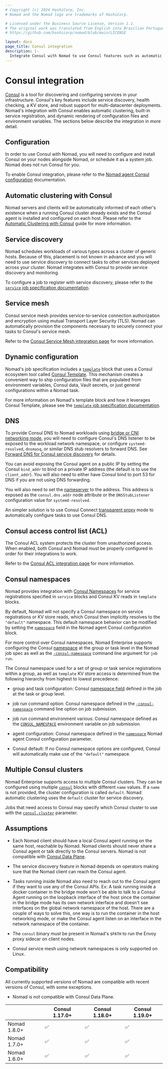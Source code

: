 ```yaml
---
# Copyright (c) 2024 HashiCorp, Inc.
# Nomad and the Nomad logo are trademarks of HashiCorp.

# Licensed under the Business Source License, Version 1.1.
# The original work was translated from English into Brazilian Portuguese.
# https://github.com/hashicorp/nomad/blob/main/LICENSE

layout: docs
page_title: Consul integration
description: |-
  Integrate Consul with Nomad to use Consul features such as automatic clustering, service discovery, service mesh, Consul Template, Consul DNS, Consul ACL, and Consul namespaces with your Nomad clusters and workloads.
---
```


# Consul integration

[Consul][] is a tool for discovering and configuring services in your
infrastructure. Consul's key features include service discovery, health checking,
a KV store, and robust support for multi-datacenter deployments. Nomad's integration
with Consul enables automatic clustering, built-in service registration, and
dynamic rendering of configuration files and environment variables. The sections
below describe the integration in more detail.

## Configuration

In order to use Consul with Nomad, you will need to configure and install Consul
on your nodes alongside Nomad, or schedule it as a system job. Nomad does not
run Consul for you.

To enable Consul integration, please refer to the [Nomad agent Consul
configuration][] documentation.

## Automatic clustering with Consul

Nomad servers and clients will be automatically informed of each other's
existence when a running Consul cluster already exists and the Consul agent is
installed and configured on each host. Please refer to the [Automatic Clustering
with Consul][] guide for more information.

## Service discovery

Nomad schedules workloads of various types across a cluster of generic hosts.
Because of this, placement is not known in advance and you will need to use
service discovery to connect tasks to other services deployed across your
cluster. Nomad integrates with Consul to provide service discovery and
monitoring.

To configure a job to register with service discovery, please refer to the
[`service` job specification documentation][service].

## Service mesh

Consul service mesh provides service-to-service connection authorization and
encryption using mutual Transport Layer Security (TLS). Nomad can automatically
provision the components necessary to securely connect your tasks to Consul's
service mesh.

Refer to the [Consul Service Mesh integration page][int_consul_mesh] for more
information.

## Dynamic configuration

Nomad's job specification includes a [`template`][] block that uses a Consul
ecosystem tool called [Consul Template][]. This mechanism creates a convenient
way to ship configuration files that are populated from environment variables,
Consul data, Vault secrets, or just general configurations within a Nomad task.

For more information on Nomad's template block and how it leverages Consul
Template, please see the [`template` job specification documentation][].

## DNS

To provide Consul DNS to Nomad workloads using [bridge or CNI networking
mode][], you will need to configure Consul's DNS listener to be exposed to the
workload network namespace, or configure `systemd-resolved`, `dnsmasq`, or
similar DNS stub resolvers to forward DNS. See [Forward DNS for Consul service
discovery][] for details.

You can avoid exposing the Consul agent on a public IP by setting the Consul
`bind_addr` to bind on a private IP address (the default is to use the
`client_addr`). You will also need to either have Consul bind to port 53 for
DNS if you are not using DNS forwarding.

You will also need to set the [nameserver][] to the address. This address is
exposed as the `consul.dns.addr` node attribute or the `DNSStubListener`
configuration value for `systemd-resolved`.

An simpler solution is to use Consul Connect [transparent proxy][] mode to
automatically configure tasks to use Consul DNS.

## Consul access control list (ACL)

The Consul ACL system protects the cluster from unauthorized access. When
enabled, both Consul and Nomad must be properly configured in order for their
integrations to work.

Refer to the [Consul ACL integration page][int_consul_acl] for more
information.

## Consul namespaces <EnterpriseAlert inline/>

Nomad provides integration with [Consul Namespaces][consul_namespaces] for
service registrations specified in `service` blocks and Consul KV reads in
`template` blocks.

By default, Nomad will not specify a Consul namespace on service registrations
or KV store reads, which Consul then implicitly resolves to the `"default"`
namespace.  This default namespace behavior can be modified by setting the
[`namespace`][consul_agent_namespace] field in the Nomad agent Consul
configuration block.

For more control over Consul namespaces, Nomad Enterprise supports configuring
the Consul [namespace][consul_jobspec_namespace] at the group or task level in
the Nomad job spec as well as the [`-consul-namespace`][consul_run_namespace]
command line argument for `job run`.

The Consul namespace used for a set of group or task service registrations
within a group, as well as `template` KV store access is determined from the
following hierarchy from highest to lowest precedence:

* group and task configuration: Consul
  [namespace field][consul_jobspec_namespace] defined in the job at the task or
  group level.

* job run command option: Consul namespace defined in the
  [`-consul-namespace`][consul_run_namespace] command line option on job
  submission.

* job run command environment various: Consul namespace defined as the
  [`CONSUL_NAMESPACE`][consul_env_namespace] environment variable on job
  submission.

* agent configuration: Consul namespace defined in the
  [`namespace`][consul_agent_namespace] Nomad agent Consul configuration
  parameter.

* Consul default: If no Consul namespace options are configured, Consul will
  automatically make use of the `"default"` namespace.

## Multiple Consul clusters <EnterpriseAlert inline />

Nomad Enterprise supports access to multiple Consul clusters. They can be
configured using multiple [`consul`][nomad_config_consul] blocks with different
`name` values. If a `name` is not provided, the cluster configuration is called
`default`. Nomad automatic clustering uses the `default` cluster for service
discovery.

Jobs that need access to Consul may specify which Consul cluster to use with
the [`consul.cluster`][] parameter.

## Assumptions

* Each Nomad client should have a local Consul agent running on the same host,
  reachable by Nomad. Nomad clients should never share a Consul agent or talk
  directly to the Consul servers. Nomad is not compatible with [Consul Data
  Plane][CDP].

* The service discovery feature in Nomad depends on operators making sure that
  the Nomad client can reach the Consul agent.

* Tasks running inside Nomad also need to reach out to the Consul agent if
  they want to use any of the Consul APIs. Ex: A task running inside a docker
  container in the bridge mode won't be able to talk to a Consul Agent running
  on the loopback interface of the host since the container in the bridge mode
  has its own network interface and doesn't see interfaces on the global
  network namespace of the host. There are a couple of ways to solve this, one
  way is to run the container in the host networking mode, or make the Consul
  agent listen on an interface in the network namespace of the container.

* The `consul` binary must be present in Nomad's `$PATH` to run the Envoy
  proxy sidecar on client nodes.

* Consul service mesh using network namespaces is only supported on Linux.

## Compatibility

All currently supported versions of Nomad are compatible with recent versions of
Consul, with some exceptions.

* Nomad is not compatible with Consul Data Plane.

|                   | Consul 1.17.0+ | Consul 1.18.0+ | Consul 1.19.0+ |
|-------------------|----------------|----------------|----------------|
| Nomad 1.8.0+      | ✅             | ✅             | ✅            |
| Nomad 1.7.0+      | ✅             | ✅             | ✅            |
| Nomad 1.6.0+      | ✅             | ✅             | ✅            |

[Automatic Clustering with Consul]: /nomad/tutorials/manage-clusters/clustering
[CDP]: /consul/docs/connect/dataplane
[Consul Template]: https://github.com/hashicorp/consul-template
[Consul]: https://www.consul.io/ "Consul by HashiCorp"
[Nomad agent Consul configuration]: /nomad/docs/configuration/consul
[`consul.cluster`]: /nomad/docs/job-specification/consul#cluster
[`template` job specification documentation]: /nomad/docs/job-specification/template#consul-integration
[`template`]: /nomad/docs/job-specification/template
[consul_agent_namespace]: /nomad/docs/configuration/consul#namespace
[consul_jobspec_namespace]: /nomad/docs/job-specification/consul#namespace
[consul_namespaces]: /consul/docs/enterprise/namespaces
[consul_run_namespace]: /nomad/docs/commands/job/run#consul-namespace
[consul_env_namespace]: /consul/commands#consul_namespace
[int_consul_acl]: /nomad/docs/integrations/consul/acl
[int_consul_mesh]: /nomad/docs/integrations/consul/service-mesh
[nomad_config_consul]: /nomad/docs/configuration/consul
[service]: /nomad/docs/job-specification/service "Nomad service Job Specification"
[bridge or CNI networking mode]: /nomad/docs/job-specification/network#mode
[nameserver]: /nomad/docs/job-specification/network#servers
[transparent proxy]: /nomad/docs/job-specification/transparent_proxy
[Forward DNS for Consul service discovery]: https://developer.hashicorp.com/consul/tutorials/networking/dns-forwarding
